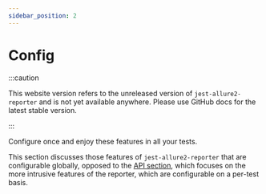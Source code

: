```yaml
---
sidebar_position: 2
---
```



# Config

:::caution

This website version refers to the unreleased version of `jest-allure2-reporter` and is not yet available
anywhere. Please use GitHub docs for the latest stable version.

:::

Configure once and enjoy these features in all your tests.

This section discusses those features of `jest-allure2-reporter` that are configurable
globally, opposed to the [API section][API], which focuses on the more intrusive features
of the reporter, which are configurable on a per-test basis.

<DocCardList />

[API]: ../api/index.mdx

